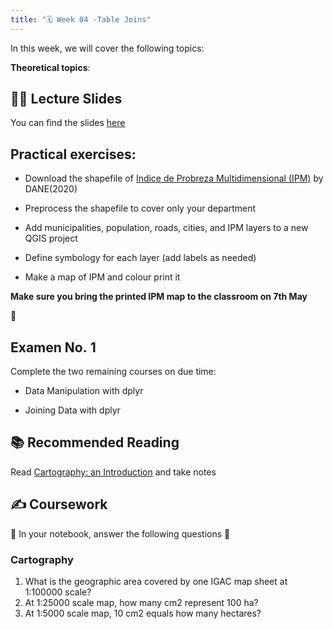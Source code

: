 ```yaml
---
title: "🗓️ Week 04 -Table Joins"
---
```


In this week, we will cover the following topics:

**Theoretical topics**:

## 👨‍🏫 Lecture Slides 

You can find the slides [here](slides.qmd)


## **Practical exercises**:

-  Download the shapefile of [Indice de Probreza Multidimensional (IPM)](https://dane.maps.arcgis.com/apps/MapJournal/index.html?appid=54595086fdd74b6c9effd2fb8a9500dc) by DANE(2020)

-  Preprocess the shapefile to cover only your department

-  Add municipalities, population, roads, cities, and IPM layers to a new QGIS project

-  Define symbology for each layer (add labels as needed)

-  Make a map of IPM and colour print it 

**Make sure you bring the printed IPM map to the classroom on 7th May**

🎥 

## Examen No. 1

Complete the two remaining courses on due time:

- Data Manipulation with dplyr

- Joining Data with dplyr

## 📚 Recommended Reading 

Read [Cartography: an Introduction](https://www.cartography.org.uk/_files/ugd/583f72_c795f5c26b3f44df84e33d1210842d80.pdf) and take notes

## ✍️ Coursework

🚧 In your  notebook,  answer the following questions 🚧

### Cartography
::: {.callout-important collapse=true}
1. What is the geographic area covered by one IGAC map sheet at 1:100000 scale?
2. At 1:25000 scale map, how many cm2 represent 100 ha?
3. At 1:5000 scale map, 10 cm2 equals how many hectares?
:::






